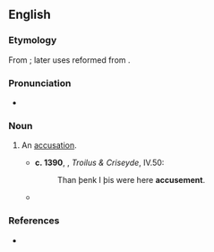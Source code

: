 ==English==

===Etymology===
From {{etyl|frm|en}} {{m|frm|acusement}}; later uses reformed from {{suffix|en|accuse|ment}}.

===Pronunciation===
* {{a|UK}} {{IPA|en|/əˈkjuːzmənt/}}

===Noun===
{{en-noun}}

# {{lb|en|now|_|rare}} An [[accusation]]. {{defdate|from 14th c.}}
#* '''c. 1390''', {{w|Geoffrey Chaucer}}, ''Troilus & Criseyde'', IV.50:
#*: Than þenk I þis were here '''accusement'''.
#* {{RQ:Spenser Faerie Queene|passage=He gan t'efforce the evidence anew, / And new '''accusements''' to produce in place […].|5|9}}

===References===
* {{R:Webster 1913}}